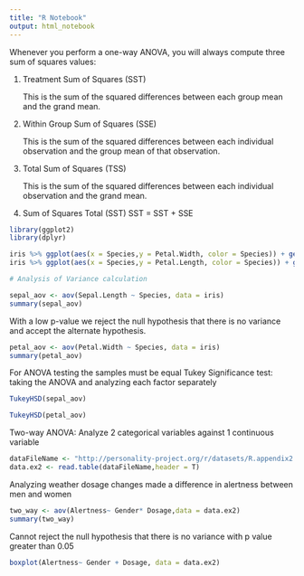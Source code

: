 ```yaml
---
title: "R Notebook"
output: html_notebook
---
```


Whenever you perform a one-way ANOVA, you will always compute three sum of squares values:

1. Treatment Sum of Squares (SST)

    This is the sum of the squared differences between each group mean and the grand mean.

2. Within Group Sum of Squares (SSE)

    This is the sum of the squared differences between each individual observation and the group mean of that observation.

3. Total Sum of Squares (TSS)

    This is the sum of the squared differences between each individual observation and the grand mean.

4. Sum of Squares Total (SST)
    SST = SST + SSE

```r
library(ggplot2)
library(dplyr)

iris %>% ggplot(aes(x = Species,y = Petal.Width, color = Species)) + geom_point() + theme_classic()
iris %>% ggplot(aes(x = Species,y = Petal.Length, color = Species)) + geom_point() + theme_classic()

```


```r

# Analysis of Variance calculation

sepal_aov <- aov(Sepal.Length ~ Species, data = iris)
summary(sepal_aov)
```


With a low p-value we reject the null hypothesis that there is no variance and accept the alternate hypothesis.

```r
petal_aov <- aov(Petal.Width ~ Species, data = iris)
summary(petal_aov)
```
For ANOVA testing the samples must be equal
Tukey Significance test: taking the ANOVA and analyzing each factor separately

```r
TukeyHSD(sepal_aov)
```
```r
TukeyHSD(petal_aov)
```

Two-way ANOVA: Analyze 2 categorical variables against 1 continuous variable

```r
dataFileName <- "http://personality-project.org/r/datasets/R.appendix2.data"
data.ex2 <- read.table(dataFileName,header = T)
```

Analyzing weather dosage changes made a difference in alertness between men and women

```r
two_way <- aov(Alertness~ Gender* Dosage,data = data.ex2)
summary(two_way)
```
Cannot reject the null hypothesis that there is no variance with p value greater than 0.05

```r
boxplot(Alertness~ Gender + Dosage, data = data.ex2)
```



